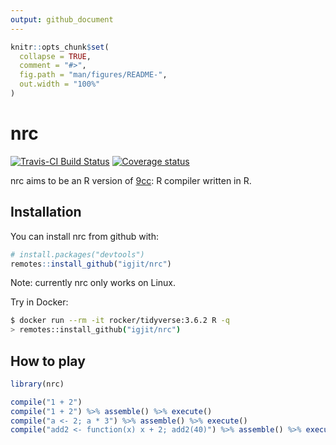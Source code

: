 ```yaml
---
output: github_document
---
```


<!-- README.md is generated from README.Rmd. Please edit that file -->

```r
knitr::opts_chunk$set(
  collapse = TRUE,
  comment = "#>",
  fig.path = "man/figures/README-",
  out.width = "100%"
)
```
# nrc

<!-- badges: start -->
[![Travis-CI Build Status](https://travis-ci.org/igjit/nrc.svg?branch=master)](https://travis-ci.org/igjit/nrc)
[![Coverage status](https://codecov.io/gh/igjit/nrc/branch/master/graph/badge.svg)](https://codecov.io/github/igjit/nrc?branch=master)
<!-- badges: end -->

nrc aims to be an R version of [9cc](https://github.com/rui314/9cc): R compiler written in R.

## Installation

You can install nrc from github with:


``` r
# install.packages("devtools")
remotes::install_github("igjit/nrc")
```

Note: currently nrc only works on Linux.

Try in Docker:

```sh
$ docker run --rm -it rocker/tidyverse:3.6.2 R -q
> remotes::install_github("igjit/nrc")
```

## How to play

```r
library(nrc)

compile("1 + 2")
compile("1 + 2") %>% assemble() %>% execute()
compile("a <- 2; a * 3") %>% assemble() %>% execute()
compile("add2 <- function(x) x + 2; add2(40)") %>% assemble() %>% execute()
```
